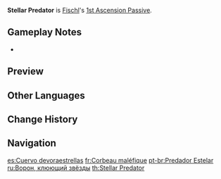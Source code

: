 {{Talent Infobox
|image         = Talent Stellar Predator.png
|character     = Fischl
|type          = 1st Ascension Passive
|info          = When Fischl hits [[Nightrider|Oz]] with a fully-charged [[Bolts of Downfall|Aimed Shot]], Oz brings down Thundering Retribution, dealing {{Color|Electro|[[AoE]] Electro DMG}} equal to 152.7% of the arrow's DMG.
|scale_att1    = Normal Attack
|utility1      = Charged Attack
|utility2      = AoE
}}
'''Stellar Predator''' is [[Fischl]]'s [[1st Ascension Passive]].

==Gameplay Notes==
* {{TalentNote|icd|Thundering Retribution|0}}

==Preview==
{{Preview
|file    = Stellar Predator Preview
}}
{{clr}}
==Other Languages==
{{Other Languages
|en      = Stellar Predator
|zhs     = 噬星魔鸦
|zhs_rm  = Shì xīng mó yā
|zht     = 噬星魔鴉
|zht_rm  = Shì xīng mó yā
|zh_tl   = 
|ja      = 星喰いの鴉
|ja_rm   = Hoshikui no Karasu
|ja_tl   = Star-Eating Crow
|ko      = 별을 삼킨 까마귀
|ko_rm   = Byeol-eul Samkin Kkamagwi
|ko_tl   = Star-Swallowed Crow
|es      = Cuervo devoraestrellas
|es_tl   = Stardevouring Raven
|fr      = Corbeau maléfique
|fr_tl   = Evil Raven
|ru      = Ворон, клюющий звёзды
|ru_tl   = 
|th      = Stellar Predator
|vi      = Ác Điểu Nuốt Sao
|vi_tl   = Star-Eating Evil Bird
|de      = Sterneverschlinger
|de_tl   = Stars Devourer
|id      = Stellar Predator
|pt      = Predador Estelar
|pt_tl   = Stellar Predator
}}

==Change History==
{{Change History|1.0}}
==Navigation==
{{Talent Navbox|Fischl}}

[[es:Cuervo devoraestrellas]]
[[fr:Corbeau maléfique]]
[[pt-br:Predador Estelar]]
[[ru:Ворон, клюющий звёзды]]
[[th:Stellar Predator]]